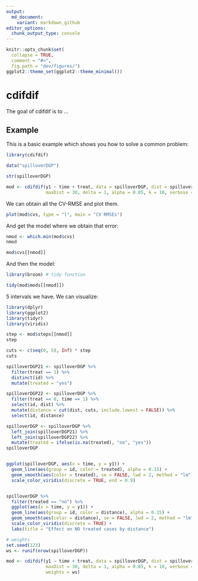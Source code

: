 ```yaml
---
output:
  md_document:
    variant: markdown_github
editor_options: 
  chunk_output_type: console
---
```


<!-- README.md is generated from README.Rmd. Please edit that file -->

```r
knitr::opts_chunk$set(
  collapse = TRUE,
  comment = "#>",
  fig.path = "dev/figures/")
ggplot2::theme_set(ggplot2::theme_minimal())
```

# cdifdif

The goal of cdifdif is to ...

## Example

This is a basic example which shows you how to solve a common problem:

```r
library(cdifdif)

data("spilloverDGP")

str(spilloverDGP)

mod <- cdifdif(y1 ~ time + treat, data = spilloverDGP, dist = spilloverDGP$dist,
               maxDist = 30, delta = 1, alpha = 0.05, k = 10, verbose = FALSE)
```

We can obtain all the CV-RMSE and plot them.

```r
plot(mod$cvs, type = "l", main = "CV RMSEs")
```

And get the model where we obtain that error:

```r
nmod <- which.min(mod$cvs)
nmod

mod$cvs[[nmod]]
```

And then the model:

```r
library(broom) # tidy function

tidy(mod$mods[[nmod]]) 
```

5 intervals we have. We can visualize:

```r
library(dplyr)
library(ggplot2)
library(tidyr)
library(viridis)

step <- mod$steps[[nmod]]
step

cuts <- c(seq(0, 5), Inf) * step
cuts

spilloverDGP21 <- spilloverDGP %>% 
  filter(treat == 1) %>% 
  distinct(id) %>% 
  mutate(treated = "yes")

spilloverDGP22 <- spilloverDGP %>% 
  filter(treat == 0, time == 1) %>% 
  select(id, dist) %>% 
  mutate(distance = cut(dist, cuts, include.lowest = FALSE)) %>% 
  select(id, distance)

spilloverDGP <- spilloverDGP %>% 
  left_join(spilloverDGP21) %>% 
  left_join(spilloverDGP22) %>% 
  mutate(treated = ifelse(is.na(treated), "no", "yes"))
spilloverDGP  


ggplot(spilloverDGP, aes(x = time, y = y1)) +
  geom_line(aes(group = id, color = treated), alpha = 0.15) +
  geom_smooth(aes(color = treated), se = FALSE, lwd = 2, method = "lm") +
  scale_color_viridis(discrete = TRUE, end = 0.9)


spilloverDGP %>% 
  filter(treated == "no") %>%
  ggplot(aes(x = time, y = y1)) +
  geom_line(aes(group = id, color = distance), alpha = 0.15) +
  geom_smooth(aes(color = distance), se = FALSE, lwd = 2, method = "lm") +
  scale_color_viridis(discrete = TRUE) +
  labs(title = "Effect on NO treated cases by distance")
```


```r
# weights
set.seed(123)
ws <- runif(nrow(spilloverDGP))

mod <- cdifdif(y1 ~ time + treat, data = spilloverDGP, dist = spilloverDGP$dist,
               maxDist = 30, delta = 1, alpha = 0.05, k = 10, verbose = FALSE,
               weights = ws)
```


